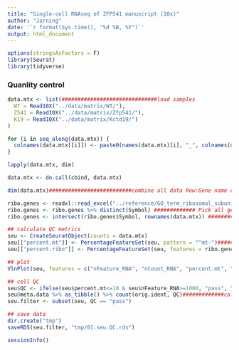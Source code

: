 ---
title: "Single-cell RNAseq of ZFP541 manuscript (10x)"
author: "Jarning"
date: '`r format(Sys.time(), "%d %B, %Y")`'
output: html_document
---

```{r setup}
options(stringsAsFactors = F)
library(Seurat)
library(tidyverse)
```

### Quanlity control

```{r loadData}
data.mtx <- list(##############################load samples
  WT = Read10X("../data/matrix/WT/"),
  Z541 = Read10X("../data/matrix/Zfp541/"),
  K19 = Read10X("../data/matrix/Kctd19/")
)

for (i in seq_along(data.mtx)) {
  colnames(data.mtx[[i]]) <- paste0(names(data.mtx)[i], "_", colnames(data.mtx[[i]]))
}

lapply(data.mtx, dim)

data.mtx <- do.call(cbind, data.mtx)

dim(data.mtx)##########################combine all data Row:Gene name column: cell
```

```{r qc, fig.width=5, fig.height=5}
ribo.genes <- readxl::read_excel("../reference/GO_term_ribosomal_subunit.xlsx")############### Reference
ribo.genes <- ribo.genes %>% distinct(Symbol) ############# Pick all genes(symbol)
ribo.genes <- intersect(ribo.genes$Symbol, rownames(data.mtx)) ############pick genes detected in output file

## calculate QC metrics
seu <- CreateSeuratObject(counts = data.mtx)
seu[["percent.mt"]] <- PercentageFeatureSet(seu, pattern = "^mt-")################percentage matched to mitochondrial indicating dead cells/poor quality
seu[["percent.ribo"]] <- PercentageFeatureSet(seu, features = ribo.genes)################percentage matched to ribosome

## plot
VlnPlot(seu, features = c("nFeature_RNA", "nCount_RNA", "percent.mt", "percent.ribo"), ncol = 2, pt.size = 0, log = T)

## cell QC
seu$QC <- ifelse(seu$percent.mt<=10 & seu$nFeature_RNA>=1000, "pass", "fail")################ QC feature RNA>=1000 mt<=10
seu@meta.data %>% as_tibble() %>% count(orig.ident, QC)#############calculate pass and fail counts for each sample
seu.filter <- subset(seu, QC == "pass")

## save data
dir.create("tmp")
saveRDS(seu.filter, "tmp/01.seu.QC.rds")
```

```{r info}
sessionInfo()
```


